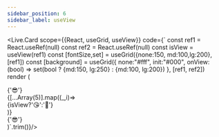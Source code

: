 ---
sidebar_position: 6
sidebar_label: useView
---


<Live.Card scope={{React, useGrid, useView}} code={`
const ref1 = React.useRef(null)
const ref2 = React.useRef(null)
const isView = useView(ref1)
const [fontSize,set] = useGrid({none:150, md:100,lg:200}, [ref1])
const [background]   = useGrid({
    none:"#fff", init:"#000",
    onView:(bool) =>
        set(bool
            ? {md:150, lg:250}
            : {md:100, lg:200})
}, [ref1, ref2])
render (
  <div style={{fontSize,background,transition:"1s"}}>
    <div ref={ref1}>{'😎'}</div>
    {[...Array(5)].map((_,i)=>
        <div key={i}>{isView?'😘':'🤣'}</div>
    )}
    <div ref={ref2}>{'😎'}</div>
  </div>
)`.trim()}/>

